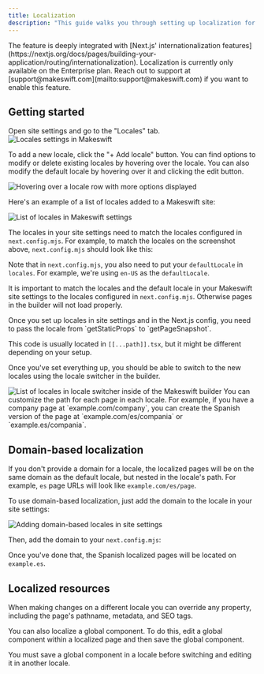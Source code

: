 ```yaml
---
title: Localization
description: "This guide walks you through setting up localization for your Makeswift site so you can visually customize your site for different locales."
---
```



<Info>
  The feature is deeply integrated with [Next.js' internationalization
  features](https://nextjs.org/docs/pages/building-your-application/routing/internationalization).
</Info>

<Warning>
  Localization is currently only available on the Enterprise plan. Reach out to
  support at [support@makeswift.com](mailto:support@makeswift.com) if you want
  to enable this feature.
</Warning>

## Getting started

<Steps>

<Step title="Add locales in the Makeswift builder">
Open site settings and go to the "Locales" tab.

<Frame>
  <img
    src="/images/localization-first-step.png"
    alt="Locales settings in Makeswift"
  />
</Frame>

To add a new locale, click the "+ Add locale" button. You can find options to modify or delete existing locales by hovering over the locale. You can also modify the default locale by hovering over it and clicking the edit button.

<Frame>
  <img
    src="/images/localization-hover-locale.png"
    alt="Hovering over a locale row with more options displayed"
  />
</Frame>

Here's an example of a list of locales added to a Makeswift site:

<Frame>
  <img
    src="/images/localization-manage-locales.png"
    alt="List of locales in Makeswift settings"
  />
</Frame>

</Step>

<Step title="Configure locales in your Next.js config">

The locales in your site settings need to match the locales configured in `next.config.mjs`. For example, to match the locales on the screenshot above, `next.config.mjs` should look like this:

<NextConfigLocalizedExample />

Note that in `next.config.mjs`, you also need to put your `defaultLocale` in `locales`.
For example, we're using `en-US` as the `defaultLocale`.

It is important to match the locales and the default locale in your Makeswift site settings to the locales configured in `next.config.mjs`. Otherwise
pages in the builder will not load properly.

</Step>

<Step title="Update snapshot fetching">
Once you set up locales in site settings and in the Next.js config, you need to pass the locale from `getStaticProps` to `getPageSnapshot`.

<PagesCatchAllLocalizedExample />

This code is usually located in `[[...path]].tsx`, but it might be different depending on your setup.

</Step>

<Step title="Edit your pages in the builder">

Once you've set everything up, you should be able to switch to the new locales using the locale switcher in the builder.

<Frame>
  <img
    src="/images/localization-locales-switcher.png"
    alt="List of locales in locale switcher inside of the Makeswift builder"
  />
</Frame>

<Note>
  You can customize the path for each page in each locale. For example, if you
  have a company page at `example.com/company`, you can create the Spanish
  version of the page at `example.com/es/compania` or `example.es/compania`.
</Note>

</Step>

</Steps>

## Domain-based localization

If you don't provide a domain for a locale, the localized pages will be on the same domain as the default locale,
but nested in the locale's path. For example, `es` page URLs will look like `example.com/es/page`.

To use domain-based localization, just add the domain to the locale in your site settings:

<Frame>
  <img
    src="/images/localization-domain-based-settings.png"
    alt="Adding domain-based locales in site settings"
  />
</Frame>

Then, add the domain to your `next.config.mjs`:

<NextConfigDomainLocalizedExample />

Once you've done that, the Spanish localized pages will be located on `example.es`.

## Localized resources

When making changes on a different locale you can override any property, including the page's pathname, metadata, and SEO tags.

You can also localize a global component. To do this, edit a global component within a localized page and then save the global component.

<Note>
  You must save a global component in a locale before switching and editing it
  in another locale.
</Note>
